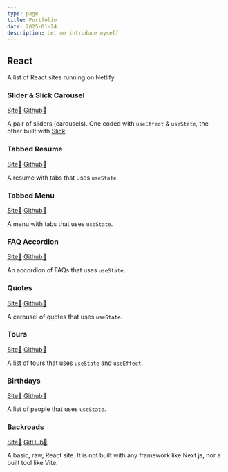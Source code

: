 ```yaml
---
type: page
title: Portfolio
date: 2025-01-24
description: Let me introduce myself
---
```


## React

A list of React sites running on Netlify

### Slider & Slick Carousel

[Site🔗](https://react-slider.cordaro.dev) [Github🔗](https://github.com/matthewcordaro/Portfolio-React-Slider)

A pair of sliders (carousels).
One coded with `useEffect` & `useState`,
the other built with [Slick](https://github.com/akiran/react-slick).

### Tabbed Resume

[Site🔗](https://react-tabbed-resume.cordaro.dev) [Github🔗](https://github.com/matthewcordaro/Portfolio-React-Tabbed-Resume)

A resume with tabs that uses `useState`.

### Tabbed Menu

[Site🔗](https://react-tabbed-menu.cordaro.dev) [Github🔗](https://github.com/matthewcordaro/Portfolio-React-Tabbed-Menu)

A menu with tabs that uses `useState`.

### FAQ Accordion

[Site🔗](https://react-faq-accordion.cordaro.dev) [Github🔗](https://github.com/matthewcordaro/Portfolio-React-FAQ-Accordion)

An accordion of FAQs that uses `useState`.

### Quotes

[Site🔗](https://react-quotes.cordaro.dev) [Github🔗](https://github.com/matthewcordaro/Portfolio-React-Quotes)

A carousel of quotes that uses `useState`.

### Tours

[Site🔗](https://react-tours.cordaro.dev) [Github🔗](https://github.com/matthewcordaro/Portfolio-React-Tours)

A list of tours that uses `useState` and `useEffect`.

### Birthdays

[Site🔗](https://react-birthdays.cordaro.dev) [Github🔗](https://github.com/matthewcordaro/Portfolio-React-Birthdays)

A list of people that uses `useState`.

### Backroads

[Site🔗](https://backroads.cordaro.dev)  [GitHub🔗](https://github.com/matthewcordaro/Portfolio-React-Backroads)

A basic, raw, React site. It is not built with any framework like Next.js, nor a built tool like Vite.
